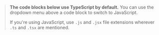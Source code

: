 > **The code blocks below use TypeScript by default.** You can use the dropdown menu above a code block to switch to JavaScript.
> 
> If you're using JavaScript, use `.js` and `.jsx` file extensions wherever `.ts` and `.tsx` are mentioned.
